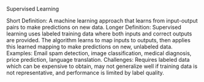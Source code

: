 Supervised Learning

Short Definition: A machine learning approach that learns from input-output pairs to make predictions on new data.
Longer Definition: Supervised learning uses labeled training data where both inputs and correct outputs are provided. The algorithm learns to map inputs to outputs, then applies this learned mapping to make predictions on new, unlabeled data.
Examples: Email spam detection, image classification, medical diagnosis, price prediction, language translation.
Challenges: Requires labeled data which can be expensive to obtain, may not generalize well if training data is not representative, and performance is limited by label quality.